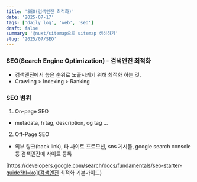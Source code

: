 ```yaml
---
title: 'SEO(검색엔진 최적화)'
date: '2025-07-17'
tags: ['daily log', 'web', 'seo']
draft: false
summary: '@nuxt/sitemap으로 sitemap 생성하기'
slug: '2025/07/SEO'
---
```

### SEO(Search Engine Optimization) - 검색엔진 최적화
- 검색엔진에서 높은 순위로 노출시키기 위해 최적화 하는 것.
- Crawling > Indexing > Ranking

### SEO 범위
1. On-page SEO
- metadata, h tag, description, og tag ...

2. Off-Page SEO
- 외부 링크(back link), 타 사이트 프로모션, sns 게시물, google search console 등 검색엔진에 사이트 등록


[https://developers.google.com/search/docs/fundamentals/seo-starter-guide?hl=ko](검색엔진 최적화 기본가이드)
